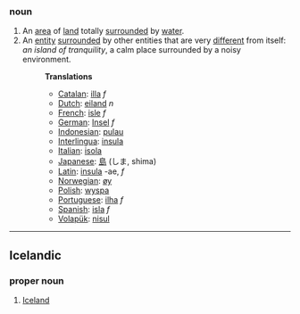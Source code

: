 ===noun===
# An [[area]] of [[land]] totally [[surround]]ed by [[water]].
# An [[entity]] [[surround]]ed by other entities that are very [[different]] from itself: ''an island of tranquility'', a calm place surrounded by a noisy environment.
#:'''Translations'''
#:*[[Catalan]]: [[illa]] ''f''
#:*[[Dutch]]: [[eiland]] ''n''
#:*[[French]]: [[isle]] ''f''
#:*[[German]]: [[Insel]] ''f''
#:*[[Indonesian]]: [[pulau]]
#:*[[Interlingua]]: [[insula]]
#:*[[Italian]]: [[isola]]
#:*[[Japanese]]: [[島]] (しま, shima)
#:*[[Latin]]: [[insula]] -ae, ''f''
#:*[[Norwegian]]: [[øy]]
#:*[[Polish]]: [[wyspa]]
#:*[[Portuguese]]: [[ilha]] ''f''
#:*[[Spanish]]: [[isla]] ''f''
#:*[[Volapük]]: [[nisul]]

----

==Icelandic==
===proper noun===
#[[Iceland]]